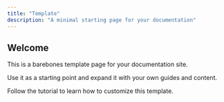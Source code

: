 ```yaml
---
title: "Template"
description: "A minimal starting page for your documentation"
---
```


## Welcome

This is a barebones template page for your documentation site.

Use it as a starting point and expand it with your own guides and content.

<Card title="Get started" icon="rocket" href="/quickstart" horizontal>
  Follow the tutorial to learn how to customize this template.
</Card>
